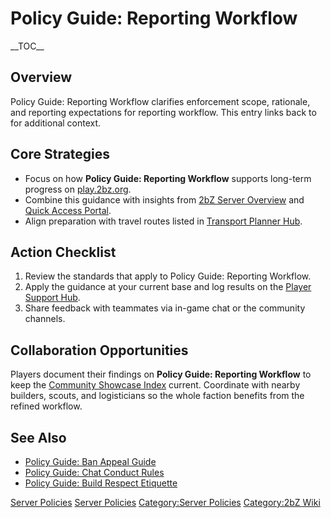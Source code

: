{{Short description|Policy Guide: Reporting Workflow clarifies enforcement scope, rationale, and reporting expectations for reporting workflow}}
= Policy Guide: Reporting Workflow =
{{2bZ Navbox}}
__TOC__

== Overview ==
Policy Guide: Reporting Workflow clarifies enforcement scope, rationale, and reporting
expectations for reporting workflow. This entry links back to [[Category:Server
Policies|Server Policies]] for additional context.

== Core Strategies ==
* Focus on how '''Policy Guide: Reporting Workflow''' supports long-term progress on [[play.2bz.org]].
* Combine this guidance with insights from [[2bZ Server Overview]] and [[Quick Access Portal]].
* Align preparation with travel routes listed in [[Transport Planner Hub]].

== Action Checklist ==
# Review the [[Category:Server Policies|Server Policies]] standards that apply to Policy Guide: Reporting Workflow.
# Apply the guidance at your current base and log results on the [[Player Support Hub]].
# Share feedback with teammates via in-game chat or the community channels.

== Collaboration Opportunities ==
Players document their findings on '''Policy Guide: Reporting Workflow''' to keep the
[[Community Showcase Index]] current. Coordinate with nearby builders, scouts, and
logisticians so the whole faction benefits from the refined workflow.

== See Also ==
* [[Policy Guide: Ban Appeal Guide]]
* [[Policy Guide: Chat Conduct Rules]]
* [[Policy Guide: Build Respect Etiquette]]

[[Category:Server Policies]]
[[Category:2bZ Wiki]]
